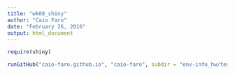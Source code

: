 ```yaml
---
title: "wk08_shiny"
author: "Caio Faro"
date: "February 26, 2016"
output: html_document
---
```


```r

require(shiny)

runGitHub("caio-faro.github.io", "caio-faro", subdir = "env-info_hw/test_shiny1")

```

